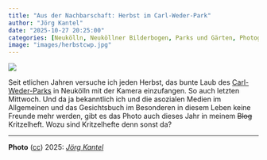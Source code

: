 ```yaml
---
title: "Aus der Nachbarschaft: Herbst im Carl-Weder-Park"
author: "Jörg Kantel"
date: "2025-10-27 20:25:00"
categories: [Neukölln, Neuköllner Bilderbogen, Parks und Gärten, Photographie]
image: "images/herbstcwp.jpg"
---
```


[![](images/herbstcwp-b.jpg)](https://www.flickr.com/photos/schockwellenreiter/54881697244/)

Seit etlichen Jahren versuche ich jeden Herbst, das bunte Laub des [Carl-Weder-Parks](https://de.wikipedia.org/wiki/Carl-Weder-Park) in Neukölln mit der Kamera einzufangen. So auch letzten Mittwoch. Und da ja bekanntlich ich und die asozialen Medien im Allgemeinen und das Gesichtsbuch im Besonderen in diesem Leben keine Freunde mehr werden, gibt es das Photo auch dieses Jahr in meinem ~~Blog~~ Kritzelheft. Wozu sind Kritzelhefte denn sonst da?

---

**Photo** ([cc](https://creativecommons.org/licenses/by-sa/4.0/deed.de)) 2025: *[Jörg Kantel](http://cognitiones.kantel-chaos-team.de/cv.html)*